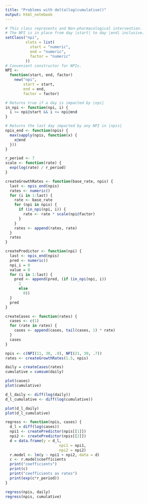 ```yaml
---
title: "Problems with delta(log(cumulative))"
output: html_notebook
---
```


```r
# This class represents and Non-pharmacological intervention.
# The NPI is in place from day |start| to day |end| inclusive.
setClass("npi",
         slots = list(
           start = "numeric",
           end = "numeric",
           factor = "numeric"
         ))
# Convenient constructor for NPIs.
NPI <-
  function(start, end, factor)
    new("npi",
        start = start,
        end = end,
        factor = factor)

# Returns true if a day is impacted by |npi|
in_npi <- function(npi, i) {
  i >= npi@start && i <= npi@end
}

# Returns the last day impacted by any NPI in |npis|
npis_end <- function(npis) {
  max(sapply(npis, function(x) {
    x@end
  }))
}

r_period <- 7
scale <- function(rate) {
  exp(log(rate) / r_period)
}

createGrowthRates <- function(base_rate, npis) {
  last <- npis_end(npis)
  rates <- numeric()
  for (i in 1:last) {
    rate <- base_rate
    for (npi in npis) {
      if (in_npi(npi, i)) {
        rate <- rate * scale(npi@factor)
      }
    }
    rates <- append(rates, rate)
  }
  rates
}

createPredictor <- function(npi) {
  last <- npis_end(npis)
  pred <- numeric()
  npi_i = 0
  value = 0
  for (i in 1:last) {
    pred <- append(pred, (if (in_npi(npi, i))
      1
      else
        0))
  }
  pred
}

createCases <- function(rates) {
  cases <- c(1)
  for (rate in rates) {
    cases <- append(cases, tail(cases, 1) * rate)
  }
  cases
}

npis <- c(NPI(11, 30, .9), NPI(21, 30, .7))
rates <- createGrowthRates(1.5, npis)

daily = createCases(rates)
cumulative = cumsum(daily)

plot(cases)
plot(cumulative)

d_l_daily <- diff(log(daily))
d_l_cumulative <- diff(log(cumulative))

plot(d_l_daily)
plot(d_l_cumulative)

regress <- function(npis, cases) {
  d_l = diff(log(cases))
  npi1 <- createPredictor(npis[[1]])
  npi2 <- createPredictor(npis[[2]])
  d = data.frame(y = d_l,
                        npi1 = npi1,
                        npi2 = npi2)
  r.model <- lm(y ~ npi1 + npi2, data = d)
  c <- r.model$coefficients
  print("coefficients")
  print(c)
  print("coefficients as rates")
  print(exp(c*r_period))
}

regress(npis, daily)
regress(npis, cumulative)

```
